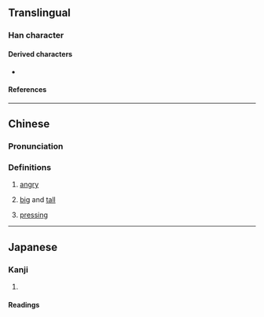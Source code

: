 {{character info/new}}
==Translingual==

===Han character===
{{Han char|rn=37|rad=大|as=15|sn=18|four=60436|canj=WLWWK|ids=⿱𦋹大}}

====Derived characters====
* {{l|mul|[[㶔]], [[㿙]], [[𤖤]]}}

====References====
{{Han ref|kx=0254.180|dkj=06025|dj=0516.120|hdz=10550.120|uh=5970}}

----

==Chinese==
{{zh-forms}}

===Pronunciation===
{{zh-pron
|m=bì
|c=bei6
|mc=y
|oc=y
|cat=a
}}

===Definitions===
{{zh-hanzi}}

# {{lb|zh|literary}} [[angry]]
# {{lb|zh|literary}} [[big]] and [[tall]]
# {{lb|zh|literary}} [[pressing]]

----

==Japanese==

===Kanji===
{{ja-kanji|grade=|rs=大15}}

# {{rfdef|ja|sort=大15}}

====Readings====
{{ja-readings
|goon=び
|kanon=ひ
|kun=せま-る, いか-る
}}